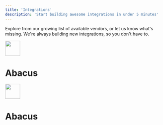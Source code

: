 ```yaml
---
title: 'Integrations'
description: 'Start building awesome integrations in under 5 minutes'
---
```


Explore from our growing list of available vendors, or let us know what's missing.
We're always building new integrations, so you don't have to.

<CardGroup>

  <Card title="" icon="" href="">
    <img height="48" width="48" src="/images/abacus_icon@2x.png" />
    <h1><strong>Abacus</strong></h1>
  </Card>

  <Card title="" icon="" href="">
    <img height="48" width="48" src="/images/abacus_icon@2x.png" />
    <h1>Abacus</h1>
  </Card>

</CardGroup>
